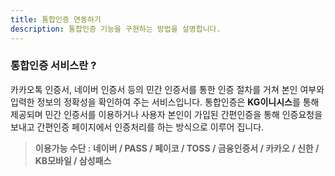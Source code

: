 ```yaml
---
title: 통합인증 연동하기
description: 통합인증 기능을 구현하는 방법을 설명합니다.
---
```




### 통합인증 서비스란 ?

카카오톡 인증서, 네이버 인증서 등의 민간 인증서를 통한 인증 절차를 거쳐 본인 여부와 입력한 정보의 정확성을 확인하여 주는 서비스입니다. 통합인증은 **KG이니시스**를 통해 제공되며 민간 인증서를 이용하거나 사용자 본인이 가입된 간편인증을 통해 인증요청을 보내고 간편인증 페이지에서 인증처리를 하는 방식으로 이루어 집니다.

> **이용가능 수단 : 네이버 / PASS / 페이코 / TOSS / 금융인증서 / 카카오 / 신한 / KB모바일 / 삼성패스**

<img src="/gitbook-assets/ko/image (24) (2).png" alt="" data-size="original"/>
